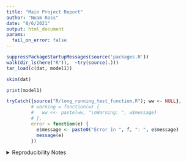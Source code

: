 ```yaml
---
title: "Main Project Report"
author: "Noam Ross"
date: "8/6/2021"
output: html_document
params:
  fail_on_error: false
---
```


```r
suppressPackageStartupMessages(source('packages.R'))
walk(dir_ls(here("R")),  ~try(source(.)))
tar_load(c(dat, model1))
```

```r
skim(dat)
```

```r
print(model1)

tryCatch({source("R/long_running_test_function.R"); ww <- NULL},
         # warning = function(w) {
         #   ww <<- paste(ww, "\nWarning: ", w$message)
         # },
         error = function(e) {
           e$message <- paste0("Error in ", f, ": ", e$message)
           message(e)
         })
```



<details>
 <summary>Reproducibility Notes</summary>
```r
print_repro_info()
```
</details>
